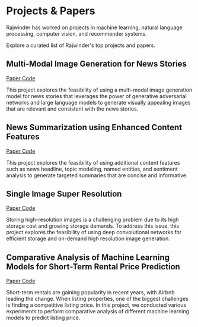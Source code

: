 # Projects & Papers

Rajwinder has worked on projects in machine learning, natural language processing, computer vision, and recommender systems.

Explore a curated list of Rajwinder's top projects and papers.

## Multi-Modal Image Generation for News Stories

<div className='flex flex-wrap gap-2 not-prose font-medium text-sm text-color-on-primary'>
  <a
    href='/static/multi-modal-image-generation-for-news-stories.pdf'
    target='_blank'
    rel='noopener noreferrer'
    className='bg-color-primary hover:bg-color-primary-variant px-4 py-2 rounded-full not-prose'
  >
    Paper
  </a>
  <a
    href='https://github.com/mahalrs/newsgen'
    target='_blank'
    rel='noopener noreferrer'
    className='bg-color-primary hover:bg-color-primary-variant px-4 py-2 rounded-full not-prose'
  >
    Code
  </a>
</div>

This project explores the feasibility of using a multi-modal image generation model for news stories that leverages the power of generative adversarial networks and large language models to generate visually appealing images that are relevant and consistent with the news stories.

## News Summarization using Enhanced Content Features

<div className='flex flex-wrap gap-2 not-prose font-medium text-sm text-color-on-primary'>
  <a
    href='/static/news-summarization-using-enhanced-content-features.pdf'
    target='_blank'
    rel='noopener noreferrer'
    className='bg-color-primary hover:bg-color-primary-variant px-4 py-2 rounded-full not-prose'
  >
    Paper
  </a>
  <a
    href='https://github.com/mahalrs/newsum'
    target='_blank'
    rel='noopener noreferrer'
    className='bg-color-primary hover:bg-color-primary-variant px-4 py-2 rounded-full not-prose'
  >
    Code
  </a>
</div>

This project explores the feasibility of using additional content features such as news headline, topic modeling, named entities, and sentiment analysis to generate targeted summaries that are concise and informative.

## Single Image Super Resolution

<div className='flex flex-wrap gap-2 not-prose font-medium text-sm text-color-on-primary'>
  <a
    href='/static/single-image-super-resolution.pdf'
    target='_blank'
    rel='noopener noreferrer'
    className='bg-color-primary hover:bg-color-primary-variant px-4 py-2 rounded-full not-prose'
  >
    Paper
  </a>
  <a
    href='https://github.com/mahalrs/super-scaler'
    target='_blank'
    rel='noopener noreferrer'
    className='bg-color-primary hover:bg-color-primary-variant px-4 py-2 rounded-full not-prose'
  >
    Code
  </a>
</div>

Storing high-resolution images is a challenging problem due to its high storage cost and growing storage demands. To address this issue, this project explores the feasibility of using deep convolutional networks for efficient storage and on-demand high resolution image generation.

## Comparative Analysis of Machine Learning Models for Short-Term Rental Price Prediction

<div className='flex flex-wrap gap-2 not-prose font-medium text-sm text-color-on-primary'>
  <a
    href='/static/short-term-rental-price-prediction.pdf'
    target='_blank'
    rel='noopener noreferrer'
    className='bg-color-primary hover:bg-color-primary-variant px-4 py-2 rounded-full not-prose'
  >
    Paper
  </a>
  <a
    href='https://github.com/mahalrs/airbnb-autopilot'
    target='_blank'
    rel='noopener noreferrer'
    className='bg-color-primary hover:bg-color-primary-variant px-4 py-2 rounded-full not-prose'
  >
    Code
  </a>
</div>

Short-term rentals are gaining popularity in recent years, with Airbnb leading the change. When listing properties, one of the biggest challenges is finding a competitive listing price. In this project, we conducted various experiments to perform comparative analysis of different machine learning models to predict listing price.
